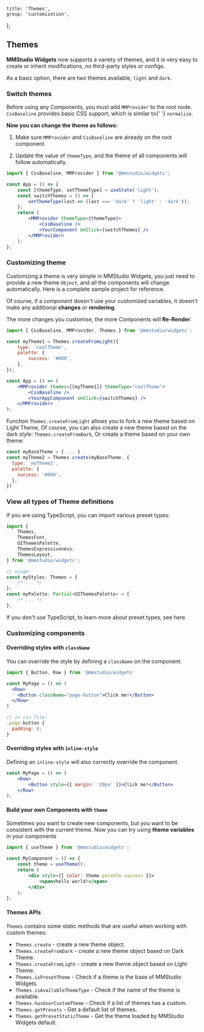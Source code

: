 
	title: 'Themes',
	group: 'customization',
};

## Themes

**MMStudio Widgets** now supports a variety of themes, and it is very easy to create or inherit modifications, no third-party styles or configs.

As a basic option, there are two themes available, `light` and `dark`.

<Spacer y={2} />

### Switch themes

<Note>
	Before using any Components, you must add <Code>MMProvider</Code> to the root node.
</Note>
<Spacer y={0.5} />
<Note type="success">
	<Code>CssBaseline</Code> provides basic CSS support, which is similar to{' '}
	<Code>normalize</Code>.
</Note>
<Spacer y={1} />

**Now you can change the theme as follows:**

1. Make sure `MMProvider` and `CssBaseline` are already on the root component.

2. Update the value of `themeType`, and the theme of all components will follow automatically.

```jsx
import { CssBaseline, MMProvider } from '@mmstudio/widgets';

const App = () => {
	const [themeType, setThemeType] = useState('light');
	const switchThemes = () => {
		setThemeType(last => (last === 'dark' ? 'light' : 'dark'));
	};
	return (
		<MMProvider themeType={themeType}>
			<CssBaseline />
			<YourComponent onClick={switchThemes} />
		</MMProvider>
	);
};
```

<Spacer y={3} />

### Customizing theme

Customizing a theme is very simple in MMStudio Widgets, you just need to provide a new theme `Object`,
and all the components will change automatically.
Here is <Link target="_blank" color href="https://github.com/taoqf/widgets/tree/master/examples/custom-themes">a complete sample project</Link> for reference.

Of course, if a _component_ doesn't use your customized variables, it doesn't make any additional **changes** or **rendering**.

<Spacer y={1} />
<Note type="warning">
	The more changes you customise, the more Components will <b>Re-Render</b>.
</Note>

```jsx
import { CssBaseline, MMProvider, Themes } from '@mmstudio/widgets';

const myTheme1 = Themes.createFromLight({
	type: 'coolTheme',
	palette: {
		success: '#000',
	},
});

const App = () => (
	<MMProvider themes={[myTheme1]} themeType="coolTheme">
		<CssBaseline />
		<YourAppComponent onClick={switchThemes} />
	</MMProvider>
);
```

Function `Themes.createFromLight` allows you to fork a new theme based on Light Theme,
Of course, you can also create a new theme based on the dark style: `Themes.createFromDark`,
Or create a theme based on your own theme:

```jsx
const myBaseTheme = { ... }
const myTheme2 = Themes.create(myBaseTheme, {
  type: 'myTheme2',
  palette: {
    success: '#000',
  },
})
```

<Spacer y={3} />

### View all types of Theme definitions

If you are using TypeScript, you can import various preset types:

```ts
import {
	Themes,
	ThemesFont,
	UIThemesPalette,
	ThemesExpressiveness,
	ThemesLayout,
} from '@mmstudio/widgets';

// usage:
const myStyles: Themes = {
	/* ... */
};
const myPalette: Partial<UIThemesPalette> = {
	/* ... */
};
```

If you don't use TypeScript, to learn more about preset types, see <Link color target="_blank" href="https://github.com/taoqf/widgets/blob/master/components/themes/presets/index.ts">here</Link>.

<Spacer y={3} />

### Customizing components

#### Overriding styles with `className`

You can override the style by defining a `className` on the component.

```jsx
import { Button, Row } from '@mmstudio/widgets'

const MyPage = () => (
  <Row>
    <Button className="page-button">Click me!</Button>
  </Row>
)

// in css file:
.page-button {
  padding: 0;
}
```

<Spacer y={2} />

#### Overriding styles with `inline-style`

Defining an `inline-style` will also correctly override the component.

```jsx
const MyPage = () => (
	<Row>
		<Button style={{ margin: '20px' }}>Click me!</Button>
	</Row>
);
```

<Spacer y={2} />

#### Build your own Components with `theme`

Sometimes you want to create new components, but you want to be consistent with the current theme. Now you can try using **theme variables** in your components

```jsx
import { useTheme } from '@mmstudio/widgets';

const MyComponent = () => {
	const theme = useTheme();
	return (
		<div style={{ color: theme.palette.success }}>
			<span>hello world!</span>
		</div>
	);
};
```

<Spacer y={2} />

#### Themes APIs

`Themes` contains some static methods that are useful when working with custom themes:

- `Themes.create` - create a new theme object.
- `Themes.createFromDark` - create a new theme object based on Dark Theme.
- `Themes.createFromLight` - create a new theme object based on Light Theme.
- `Themes.isPresetTheme` - Check if a theme is the base of MMStudio Widgets.
- `Themes.isAvailableThemeType` - Check if the name of the theme is available.
- `Themes.hasUserCustomTheme` - Check if a list of themes has a custom.
- `Themes.getPresets` - Get a default list of themes.
- `Themes.getPresetStaticTheme` - Get the theme loaded by MMStudio Widgets default.

